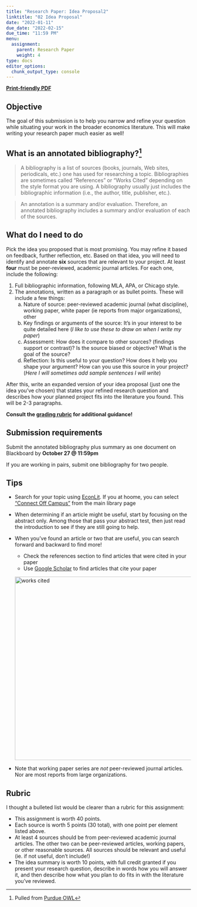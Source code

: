 ```yaml
---
title: "Research Paper: Idea Proposal2"
linktitle: "02 Idea Proposal"
date: "2022-01-11"
due_date: "2022-02-15"
due_time: "11:59 PM"
menu:
  assignment:
    parent: Research Paper
    weight: 4
type: docs
editor_options: 
  chunk_output_type: console
---
```


**[Print-friendly PDF](../printfriendly/RP-03-annotated.pdf)**

## Objective {#objective .unnumbered}

The goal of this submission is to help you narrow and refine your question while situating your work in the broader economics literature. This will make writing your research paper much easier as well! 


## What is an annotated bibliography?[^1] {#whatis .unnumbered} 

[^1]: Pulled from [Purdue OWL](https://owl.purdue.edu/owl/general_writing/common_writing_assignments/annotated_bibliographies/index.html)

> A bibliography is a list of sources (books, journals, Web sites, periodicals, etc.) one has used for researching a topic. Bibliographies are sometimes called "References" or "Works Cited" depending on the style format you are using. A bibliography usually just includes the bibliographic information (i.e., the author, title, publisher, etc.).

> An annotation is a summary and/or evaluation. Therefore, an annotated bibliography includes a summary and/or evaluation of each of the sources. 

## What do I need to do {#mission .unnumbered} 

Pick the idea you proposed that is most promising. You may refine it based on feedback, further reflection, etc. Based on that idea, you will need to identify and annotate **six** sources that are relevant to your project. At least **four** must be peer-reviewed, academic journal articles. For each one, include the following: 

1. Full bibliographic information, following MLA, APA, or Chicago style. 
2. The annotations, written as a paragraph or as bullet points. These will include a few things: 
    a. Nature of source: peer-reviewed academic journal (what discipline), working paper, white paper (ie reports from major organizations), other 
    b. Key findings or arguments of the source: It's in your interest to be quite detailed here (*I like to use these to draw on when I write my paper*)
    c. Assessment: How does it compare to other sources? (findings support or contrast)? Is the source biased or objective? What is the goal of the source?
    d. Reflection: Is this useful to your question? How does it help you shape your argument? How can you use this source in your project? (*Here I will sometimes add sample sentences I will write*)


After this, write an expanded version of your idea proposal (just one the idea you've chosen) that states your refined research question and describes how your planned project fits into the literature you found. This will be 2-3 paragraphs. 


**Consult the [grading rubric](#rubric) for additional guidance!**

## Submission requirements {#submission-requirements .unnumbered}

Submit the annotated bibliography plus summary as one document on Blackboard by **October 27 @ 11:59pm**

If you are working in pairs, submit one bibliography for two people. 

## Tips {#tips .unnumbered}

- Search for your topic using [EconLit](http://library.uvm.edu/research/research_databases). If you at hoome, you can select ["Connect Off Campus"](http://library.uvm.edu/) from the main library page

- When determining if an article might be useful, start by focusing on the abstract only. Among those that pass your abstract test, then just read the introduction to see if they are still going to help. 

- When you've found an article or two that are useful, you can search forward and backward to find more! 
  - Check the references section to find articles that were cited in your paper 
  - Use [Google Scholar](https://scholar.google.com/) to find articles that cite your paper
  
  <img src="../materials/scholar_cited.png" width=500 alt="works cited">
  

- Note that working paper series are *not* peer-reviewed journal articles. Nor are most reports from large organizations.

## Rubric {#rubric .unnumbered}

I thought a bulleted list would be clearer than a rubric for this assignment: 

- This assignment is worth 40 points. 
- Each source is worth 5 points (30 total), with one point per element listed above.
- At least 4 sources should be from peer-reviewed academic journal articles. The other two can be peer-reviewed articles, working papers, or other reasonable sources. All sources should be relevant and useful (ie. if not useful, don't include!)
- The idea summary is worth 10 points, with full credit granted if you present your research question, describe in words how you will answer it, and then describe how what you plan to do fits in with the literature you've reviewed. 

